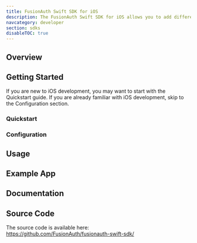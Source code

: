```yaml
---
title: FusionAuth Swift SDK for iOS
description: The FusionAuth Swift SDK for iOS allows you to add different OAuth2 and OpenID Connect functionalities to your iOS application. It's a highly standardized and simplified starting point for developers to easily integrate FusionAuth in their own custom iOS mobile apps by taking care of all the dependencies.
navcategory: developer
section: sdks
disableTOC: true
---
```


## Overview

<RemoteContent url="https://raw.githubusercontent.com/FusionAuth/fusionauth-swift-sdk/main/README.md"
    tags="forDocSiteOverview" />

## Getting Started

If you are new to iOS development, you may want to start with the Quickstart guide. If you are already familiar with iOS development, skip to the Configuration section.

### Quickstart

<RemoteContent url="https://raw.githubusercontent.com/FusionAuth/fusionauth-swift-sdk/main/README.md"
               tags="forDocSiteQuickstart" />

### Configuration

<RemoteContent url="https://raw.githubusercontent.com/FusionAuth/fusionauth-swift-sdk/main/README.md"
    tags="forDocSiteGettingStarted" />

## Usage

<RemoteContent url="https://raw.githubusercontent.com/FusionAuth/fusionauth-swift-sdk/main/README.md"
    tags="forDocSiteUsage" />

## Example App

<RemoteContent url="https://raw.githubusercontent.com/FusionAuth/fusionauth-swift-sdk/main/README.md"
    tags="forDocSiteExampleApp" />

## Documentation

<RemoteContent url="https://raw.githubusercontent.com/FusionAuth/fusionauth-swift-sdk/main/README.md"
    tags="forDocSiteDocumentation" />

## Source Code

The source code is available here: https://github.com/FusionAuth/fusionauth-swift-sdk/
